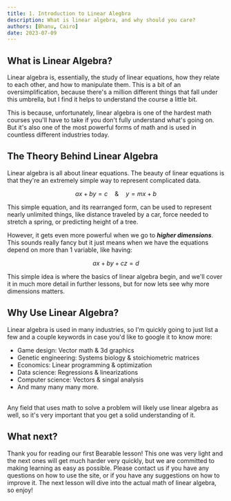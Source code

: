 ```yaml
---
title: 1. Introduction to Linear Alegbra
description: What is linear algebra, and why should you care?
authors: [Bhanu, Cairo]
date: 2023-07-09
---
```


## What is Linear Algebra?
 
Linear algebra is, essentially, the study of linear equations, how they relate to each other, and how to manipulate them. This is a bit of an oversimplification, because there's a million different things that fall under this umbrella, but I find it helps to understand the course a little bit.

This is because, unfortunately, linear algebra is one of the hardest math courses you'll have to take if you don't fully understand what's going on. But it's also one of the most powerful forms of math and is used in countless different industries today.

## The Theory Behind Linear Algebra

Linear algebra is all about linear equations. The beauty of linear equations is that they're an extremely simple way to represent complicated data. 

$$ 
ax + by = c \quad \& \quad y=mx+b
$$

This simple equation, and its rearranged form, can be used to represent nearly unlimited things, like distance traveled by a car, force needed to stretch a spring, or predicting height of a tree.

However, it gets even more powerful when we go to **_higher dimensions_**. This sounds really fancy but it just means when we have the equations depend on more than 1 variable, like having: 

$$ 
ax + by + cz = d 
$$

This simple idea is where the basics of linear algebra begin, and we'll cover it in much more detail in further lessons, but for now lets see why more dimensions matters.

## Why Use Linear Algebra?

Linear algebra is used in many industries, so I'm quickly going to just list a few and a couple keywords in case you'd like to google it to know more:
<br/>
- Game design: Vector math & 3d graphics
- Genetic engineering: Systems biology & stoichiometric matrices
- Economics: Linear programming & optimization
- Data science: Regressions & linearizations
- Computer science: Vectors & singal analysis
- And many many many more.
<br/>
Any field that uses math to solve a problem will likely use linear algebra as well, so it's very important that you get a solid understanding of it.

## What next?
Thank you for reading our first Bearable lesson! This one was very light and the next ones will get much harder very quickly, but we are committed to making learning as easy as possible. Please contact us if you have any questions on how to use the site, or if you have any suggestions on how to improve it. The next lesson will dive into the actual math of linear algebra, so enjoy!
